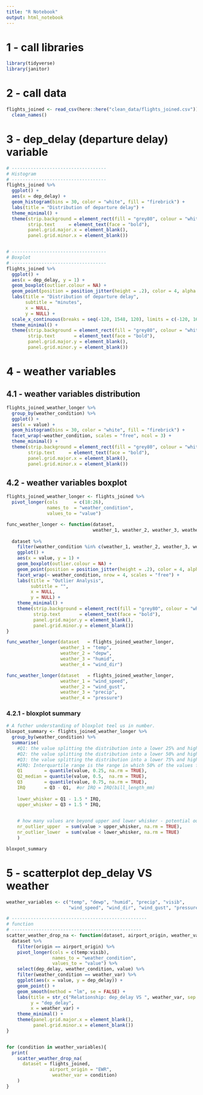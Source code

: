 ```yaml
---
title: "R Notebook"
output: html_notebook
---
```



# 1 - call libraries
```r
library(tidyverse)
library(janitor)
```


# 2 - call data
```r
flights_joined <- read_csv(here::here("clean_data/flights_joined.csv")) %>% 
  clean_names()
```

# 3 - dep_delay (departure delay) variable
```r
# -----------------------------------
# Histogram
# -----------------------------------
flights_joined %>% 
  ggplot() +
  aes(x = dep_delay) +
  geom_histogram(bins = 30, color = "white", fill = "firebrick") +
  labs(title = "Distribution of departure delay") +
  theme_minimal() +
  theme(strip.background = element_rect(fill = "grey80", colour = "white"),
        strip.text     = element_text(face = "bold"),
        panel.grid.major.x = element_blank(),
        panel.grid.minor.x = element_blank())


# -----------------------------------
# Boxplot
# -----------------------------------
flights_joined %>% 
  ggplot() +
  aes(x = dep_delay, y = 1) + 
  geom_boxplot(outlier.colour = NA) +
  geom_point(position = position_jitter(height = .2), color = 4, alpha = .3) +
  labs(title = "Distribution of departure delay",
       subtitle = "minutes",
       x = NULL,
       y = NULL) +
  scale_x_continuous(breaks = seq(-120, 1548, 120), limits = c(-120, 1600)) + 
  theme_minimal() +
  theme(strip.background = element_rect(fill = "grey80", colour = "white"),
        strip.text       = element_text(face = "bold"),
        panel.grid.major.y = element_blank(),
        panel.grid.minor.y = element_blank())

```

# 4 - weather variables
## 4.1 - weather variables distribution
```r
flights_joined_weather_longer %>% 
  group_by(weather_condition) %>% 
  ggplot() +
  aes(x = value) +
  geom_histogram(bins = 30, color = "white", fill = "firebrick") +
  facet_wrap(~weather_condition, scales = "free", ncol = 3) +
  theme_minimal() +
  theme(strip.background = element_rect(fill = "grey80", colour = "white"),
        strip.text     = element_text(face = "bold"),
        panel.grid.major.x = element_blank(),
        panel.grid.minor.x = element_blank())
```

## 4.2 - weather variables boxplot
```r

flights_joined_weather_longer <- flights_joined %>% 
  pivot_longer(cols      = c(18:26),
               names_to  = "weather_condition",
               values_to = "value")

func_weather_longer <- function(dataset, 
                                weather_1, weather_2, weather_3, weather_4){
  
  dataset %>% 
    filter(weather_condition %in% c(weather_1, weather_2, weather_3, weather_4)) %>% 
    ggplot() +
    aes(x = value, y = 1) + 
    geom_boxplot(outlier.colour = NA) +
    geom_point(position = position_jitter(height = .2), color = 4, alpha = .3) +
    facet_wrap(~ weather_condition, nrow = 4, scales = "free") +
    labs(title = "Outlier Analysis",
         subtitle = "",
         x = NULL,
         y = NULL) +
    theme_minimal() +
    theme(strip.background = element_rect(fill = "grey80", colour = "white"),
          strip.text       = element_text(face = "bold"),
          panel.grid.major.y = element_blank(),
          panel.grid.minor.y = element_blank())
}
```


```r
func_weather_longer(dataset   = flights_joined_weather_longer, 
                    weather_1 = "temp", 
                    weather_2 = "depw", 
                    weather_3 = "humid", 
                    weather_4 = "wind_dir")
```

```r
func_weather_longer(dataset   = flights_joined_weather_longer, 
                    weather_1 = "wind_speed", 
                    weather_2 = "wind_gust", 
                    weather_3 = "precip", 
                    weather_4 = "pressure")
```


### 4.2.1 - bloxplot summary
```r
# A futher understanding of bloxplot teel us in number.
bloxpot_summary <- flights_joined_weather_longer %>% 
  group_by(weather_condition) %>% 
  summarise(
    #Q1: the value splitting the distribution into a lower 25% and higher 75%.
    #Q2: the value splitting the distribution into a lower 50% and higher 50%.
    #Q3: the value splitting the distribution into a lower 75% and higher 25%.
    #IRQ: Interquartile range is the range in which 50% of the values fall
    Q1        = quantile(value, 0.25, na.rm = TRUE),
    Q2_median = quantile(value, 0.5,  na.rm = TRUE),
    Q3        = quantile(value, 0.75, na.rm = TRUE),
    IRQ       = Q3 - Q1,  #or IRQ = IRQ(bill_length_mm)
    
    lower_whisker = Q1 - 1.5 * IRQ,
    upper_whisker = Q3 + 1.5 * IRQ,

    
    # how many values are beyond upper and lower whisker - potential outliers
    nr_outlier_upper  = sum(value > upper_whisker, na.rm = TRUE),
    nr_outlier_lower  = sum(value < lower_whisker, na.rm = TRUE)
    )

bloxpot_summary
```



# 5 - scatterplot dep_delay VS weather
```r

weather_variables <- c("temp", "dewp", "humid", "precip", "visib", 
                       "wind_speed", "wind_dir", "wind_gust", "pressure")

# --------------------------------------------------
# function
# ------------------------------------------------
scatter_weather_drop_na <- function(dataset, airport_origin, weather_var){
  dataset %>% 
    filter(origin == airport_origin) %>% 
    pivot_longer(cols = c(temp:visib),
                 names_to = "weather_condition",
                 values_to = "value") %>% 
    select(dep_delay, weather_condition, value) %>% 
    filter(weather_condition == weather_var) %>%
    ggplot(aes(x = value, y = dep_delay)) +
    geom_point() +
    geom_smooth(method = "lm", se = FALSE) +
    labs(title = str_c("Relationship: dep_delay VS ", weather_var, sep = ""),
         y = "dep_delay",
         x = weather_var) +
    theme_minimal() +
    theme(panel.grid.major.x = element_blank(),
          panel.grid.minor.x = element_blank())
}


for (condition in weather_variables){
  print(
    scatter_weather_drop_na(
      dataset = flights_joined, 
                airport_origin = "EWR", 
                 weather_var = condition)
    )
}
```
